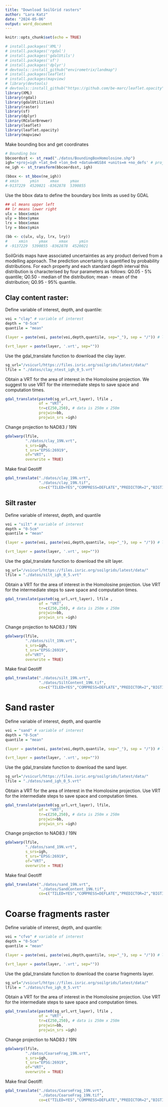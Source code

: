 ```yaml
---
title: "Download SoilGrid rasters"
author: "Lara Katz"
date: "2024-05-06"
output: word_document
---
```


```r
knitr::opts_chunk$set(echo = TRUE)
```

```r
# install.packages('XML')
# install.packages('rgdal')
# install.packages('gdalUtils')
# install.packages('sf')
# install.packages('dplyr')
# devtools::install_github("envirometrix/landmap")
# install.packages(leaflet)
# install.packages(mapview)
# library(devtools)
# devtools::install_github("https://github.com/be-marc/leaflet.opacity", dependencies=T)
library(XML)
library(rgdal)
library(gdalUtilities)
library(raster)
library(sf)
library(dplyr)
library(RColorBrewer)
library(leaflet)
library(leaflet.opacity)
library(mapview)
```

Make bounding box and get coordinates
```r
# Bounding box 
bbcoordsst <- st_read("./datos/BoundingBoxHomolosine.shp")
igh='+proj=igh +lat_0=0 +lon_0=0 +datum=WGS84 +units=m +no_defs' # proj string for Homolosine projection
ne_igh <- st_transform(bbcoordsst, igh)

(bbox <- st_bbox(ne_igh))
# xmin     ymin     xmax     ymax 
#-9137229  4520021 -8362878  5390855
```

Use the bbox data to define the boundary box limits as used by GDAL
```r
## ul means upper left
## lr means lower right
ulx = bbox$xmin
uly = bbox$ymax
lrx = bbox$xmax
lry = bbox$ymin

(bb <- c(ulx, uly, lrx, lry))
#     xmin     ymax     xmax     ymin 
# -9137229  5390855 -8362878  4520021 
```
SoilGrids maps have associated uncertainties as any product derived from a modelling approach. The prediction uncertainty is quantified by probability distributions. For each property and each standard depth interval this distribution is characterised by four parameters as follows:
Q0.05 - 5% quantile;
Q0.50 - median of the distribution;
mean - mean of the distribution;
Q0.95 - 95% quantile.

## Clay content raster:

Define variable of interest, depth, and quantile:
```r
voi = "clay" # variable of interest
depth = "0-5cm"
quantile = "mean"

(layer = paste(voi, paste(voi,depth,quantile, sep="_"), sep = "/")) # layer of interest 

(vrt_layer = paste(layer, '.vrt', sep=""))
```

Use the gdal_translate function to download the clay layer.
```r
sg_url="/vsicurl/https://files.isric.org/soilgrids/latest/data/"
lfile = "./datos/clay_ntest_igh_0_5.vrt"
```

Obtain a VRT for the area of interest in the Homolosine projection. We suggest to use VRT for the intermediate steps to save space and computation times.
```r
gdal_translate(paste0(sg_url,vrt_layer), lfile ,
               of = "VRT",
               tr=c(250,250), # data is 250m x 250m
               projwin=bb,
               projwin_srs =igh)
```

Change projection to NAD83 / 19N
```r
gdalwarp(lfile,
         "./datos/clay_19N.vrt", 
         s_srs=igh, 
         t_srs="EPSG:26919", 
         of="VRT",
         overwrite = TRUE)
```

Make final Geotiff
```r
gdal_translate("./datos/clay_19N.vrt",  
               "./datos/clay_19N.tif", 
               co=c("TILED=YES","COMPRESS=DEFLATE","PREDICTOR=2","BIGTIFF=YES"))
```

## Silt raster

Define variable of interest, depth, and quantile 
```r
voi = "silt" # variable of interest
depth = "0-5cm"
quantile = "mean"

(layer = paste(voi, paste(voi,depth,quantile, sep="_"), sep = "/")) # layer of interest 

(vrt_layer = paste(layer, '.vrt', sep=""))
```

Use the gdal_translate function to download the silt layer.
```r
sg_url="/vsicurl/https://files.isric.org/soilgrids/latest/data/"
lfile = "./datos/silt_igh_0_5.vrt"
```

Obtain a VRT for the area of interest in the Homolosine projection. Use VRT for the intermediate steps to save space and computation times.
```r
gdal_translate(paste0(sg_url,vrt_layer), lfile ,
               of = "VRT",
               tr=c(250,250), # data is 250m x 250m
               projwin=bb,
               projwin_srs =igh)
```

Change projection to NAD83 / 19N
```r
gdalwarp(lfile,
         "./datos/silt_19N.vrt", 
         s_srs=igh, 
         t_srs="EPSG:26919", 
         of="VRT",
         overwrite = TRUE)
```

Make final Geotiff
```r
gdal_translate("./datos/silt_19N.vrt",  
               "./datos/SiltContent_19N.tif", 
               co=c("TILED=YES","COMPRESS=DEFLATE","PREDICTOR=2","BIGTIFF=YES"))
```

# Sand raster

Define variable of interest, depth, and quantile 
```r
voi = "sand" # variable of interest
depth = "0-5cm"
quantile = "mean"

(layer = paste(voi, paste(voi,depth,quantile, sep="_"), sep = "/")) # layer of interest 

(vrt_layer = paste(layer, '.vrt', sep=""))
```

Use the gdal_translate function to download the sand layer.
```r
sg_url="/vsicurl/https://files.isric.org/soilgrids/latest/data/"
lfile = "./datos/sand_igh_0_5.vrt"
```

Obtain a VRT for the area of interest in the Homolosine projection. Use VRT for the intermediate steps to save space and computation times.
```r
gdal_translate(paste0(sg_url,vrt_layer), lfile,
               of = "VRT",
               tr=c(250,250), # data is 250m x 250m
               projwin=bb,
               projwin_srs =igh)
```

Change projection to NAD83 / 19N
```r
gdalwarp(lfile,
         "./datos/sand_19N.vrt", 
         s_srs=igh, 
         t_srs="EPSG:26919", 
         of="VRT",
         overwrite = TRUE)
```

Make final Geotiff
```r
gdal_translate("./datos/sand_19N.vrt",  
               "./datos/SandContent_19N.tif", 
               co=c("TILED=YES","COMPRESS=DEFLATE","PREDICTOR=2","BIGTIFF=YES"))
```

# Coarse fragments raster

Define variable of interest, depth, and quantile:
```r
voi = "cfvo" # variable of interest
depth = "0-5cm"
quantile = "mean"

(layer = paste(voi, paste(voi,depth,quantile, sep="_"), sep = "/")) # layer of interest 

(vrt_layer = paste(layer, '.vrt', sep=""))
```

Use the gdal_translate function to download the coarse fragments layer.
```r
sg_url="/vsicurl/https://files.isric.org/soilgrids/latest/data/"
lfile = "./datos/cfvo_igh_0_5.vrt"
```

Obtain a VRT for the area of interest in the Homolosine projection. Use VRT for the intermediate steps to save space and computation times.
```r
gdal_translate(paste0(sg_url,vrt_layer), lfile ,
               of = "VRT",
               tr=c(250,250), # data is 250m x 250m
               projwin=bb,
               projwin_srs =igh)
```

Change projection to NAD83 / 19N
```r
gdalwarp(lfile,
         "./datos/CoarseFrag_19N.vrt", 
         s_srs=igh, 
         t_srs="EPSG:26919", 
         of="VRT",
         overwrite = TRUE)
```

Make final Geotiff:
```r
gdal_translate("./datos/CoarseFrag_19N.vrt",  
               "./datos/CoarseFrag_19N.tif", 
               co=c("TILED=YES","COMPRESS=DEFLATE","PREDICTOR=2","BIGTIFF=YES"))

```

